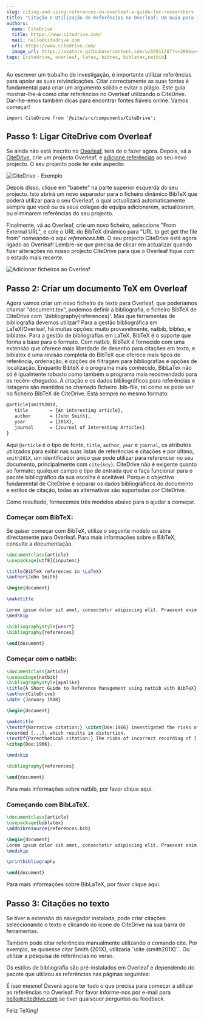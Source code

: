 ```yaml
---
slug: citing-and-using-references-on-overleaf-a-guide-for-researchers
title: "Citação e Utilização de Referências no Overleaf: Um Guia para Investigadores"
authors:
  name: CiteDrive
  title: https://www.citedrive.com/
  mail: hello@citedrive.com
  url: https://www.citedrive.com/
  image_url: https://avatars.githubusercontent.com/u/65911387?s=200&v=4
tags: [citedrive, overleaf, latex, bibtex, biblatex,natbib]
---
```


Ao escrever um trabalho de investigação, é importante utilizar referências para apoiar as suas reivindicações. Citar correctamente as suas fontes é fundamental para criar um argumento sólido e evitar o plágio. Este guia mostrar-lhe-á como citar referências no Overleaf utilizando o CiteDrive. Dar-lhe-emos também dicas para encontrar fontes fiáveis online. Vamos começar!

```mdx-code-block
import CiteDrive from '@site/src/components/CiteDrive';
```
<CiteDrive /> 

## Passo 1: Ligar CiteDrive com Overleaf

Se ainda não está inscrito no [Overleaf](https://www.overleaf.com/), terá de o fazer agora. Depois, vá a [CiteDrive](https://www.citedrive.com/), crie um projecto Overleaf, e [adicione referências](https://citedrive.medium.com/adding-bibliographic-references-to-overleaf-with-citedrive-325f131e3ca2) ao seu novo projecto. O seu projecto pode ter este aspecto:

![CiteDrive - Exemplo](@site/static/img/tutorial/citedrive_project_example.png)

Depois disso, clique em "babete" na parte superior esquerda do seu projecto. Isto abrirá um novo separador para o ficheiro dinâmico BibTeX que poderá utilizar para o seu Overleaf, o qual actualizará automaticamente sempre que você ou os seus colegas de equipa adicionarem, actualizarem, ou eliminarem referências do seu projecto.



Finalmente, vá ao Overleaf, crie um novo ficheiro, seleccione "From External URL", e cole o URL do BibTeX dinâmico para "URL to get get the file from" nomeando-o aqui *references.bib*.
O seu projecto CiteDrive está agora ligado ao Overleaf! Lembre-se que precisa de clicar em actualizar quando fizer alterações no nosso projecto CiteDrive para que o Overleaf fique com o estado mais recente.

![Adicionar ficheiros ao Overleaf](@site/static/img/tutorial/export_bib_to_overleaf.png)

## Passo 2: Criar um documento TeX em Overleaf

Agora vamos criar um novo ficheiro de texto para Overleaf, que poderíamos chamar "document.tex", podemos definir a bibliografia, o ficheiro BibTeX de CiteDrive com `\bibliography{references}'. Mas que ferramentas de bibliografia devemos utilizar? Para a gestão bibliográfica em LaTeX/Overleaf, há muitas opções: muito provavelmente, natbib, bibtex, e biblatex. Para a gestão de bibliografias em LaTeX, BibTeX é o suporte que forma a base para o formato. Com natbib, BibTeX é fornecido com uma extensão que oferece mais liberdade de desenho para citações em texto, e biblatex é uma revisão completa do BibTeX que oferece mais tipos de referência, ordenação, e opções de filtragem para bibliografias e opções de localização. Enquanto BibteX é o programa mais conhecido, BibLaTex não só é igualmente robusto como também o programa mais recomendado para os recém-chegados. A citação e os dados bibliográficos para referências e listagens são mantidos no chamado ficheiro .bib-file, tal como se pode ver no ficheiro BibTeX de CiteDrive. Está sempre no mesmo formato:

 ```latex
 @article{smith201X,
 	title        = {An interesting article},
 	author       = {John Smith},
 	year         = {201X},
 	journal      = {Journal of Interesting Articles}
 }
 ```

 Aqui `@article` é o tipo de fonte, `title`, `author`, `year` e `journal`, os atributos utilizados para exibir nas suas listas de referências e citações e por último, `smith201X`, um identificador único que pode utilizar para referenciar no seu documento, principalmente com `cite{key}`. CiteDrive não é exigente quanto ao formato; qualquer campo e tipo de entrada que o faça funcionar para o pacote bibliográfico da sua escolha é aceitável. Porque o objectivo fundamental de CiteDrive é separar os dados bibliográficos do documento e estilos de citação, todas as alternativas são suportadas por CiteDrive.


 Como resultado, fornecemos três modelos abaixo para o ajudar a começar.

 ### Começar com BibTeX:

 Se quiser começar com BibTeX, utilize o seguinte modelo ou abra directamente para Overleaf. Para mais informações sobre o BibTeX, consulte a documentação.

 ```latex title="document.tex"
 \documentclass{article}
 \usepackage[utf8]{inputenc}

 \title{BibTeX references in \LaTeX}
 \author{John Smith}

 \begin{document}

 \maketitle

 Lorem ipsum dolor sit amet, consectetur adipiscing elit. Praesent enim urna, dapibus et bibendum vel, consectetur et turpis. Cras a molestie nulla. \cite{Hemingway1952}
 \medskip

 \bibliographystyle{unsrt}
 \bibliography{references}

 \end{document}
 ```


 ### Começar com o natbib:

 ```latex
 \documentclass{article}
 \usepackage{natbib}
 \bibliographystyle{apalike}
 \title{A Short Guide to Reference Management using natbib with BibTeX}
 \author{CiteDrive}
 \date {January 1988}

 \begin{document}

 \maketitle
 \textbf{Narrative citation:} \citet{Doe:1966} investigated the risks of incorrectly \\
 recorded [...], which results in distortion.
 \textbf{Parenthetical citation:} The risks of incorrect recording of [...] could lead to distortion
 \citep{Doe:1966}.

 \medskip

 \bibliography{references}

 \end{document}

 ```

 Para mais informações sobre natbib, por favor clique aqui.

 ### Começando com BibLaTeX.

 ```latex
 \documentclass{article}
 \usepackage{biblatex}
 \addbibresource{references.bib}

 \begin{document}
 Lorem ipsum dolor sit amet, consectetur adipiscing elit. Praesent enim urna, dapibus et bibendum vel, consectetur et turpis. Cras a molestie nulla. \cite{Hemingway1952}
 \medskip

 \printbibliography

 \end{document}
 ```



 Para mais informações sobre BibLaTeX, por favor clique aqui.



 ## Passo 3: Citações no texto



 Se tiver a extensão do navegador instalada, pode criar citações seleccionando o texto e clicando no ícone do CiteDrive na sua barra de ferramentas.



 Também pode citar referências manualmente utilizando o comando cite. Por exemplo, se quisesse citar Smith (201X), utilizaria `\cite (smith201X)``. Ou utilizar a pesquisa de referências no verso.



 Os estilos de bibliografia são pré-instalados em Overleaf e dependendo do pacote que utilizou as referências nas páginas seguintes:



 É isso mesmo! Deverá agora ter tudo o que precisa para começar a utilizar as referências no Overleaf. Por favor informe-nos por e-mail para hello@citedrive.com se tiver quaisquer perguntas ou feedback.



 Feliz TeXing!
